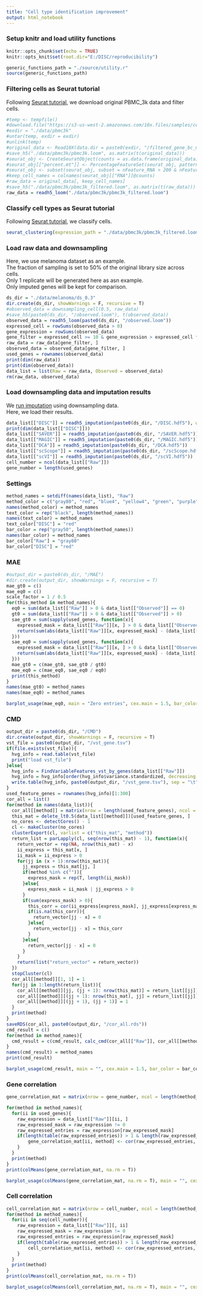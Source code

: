 ```yaml
---
title: "Cell type identification improvement"
output: html_notebook
---
```

### Setup knitr and load utility functions
```r
knitr::opts_chunk$set(echo = TRUE)
knitr::opts_knit$set(root.dir="E:/DISC/reproducibility")
```
```r
generic_functions_path = "./source/utility.r"
source(generic_functions_path)
```
### Filtering cells as Seurat tutorial
Following <a href="https://satijalab.org/seurat/v3.0/pbmc3k_tutorial.html">Seurat tutorial</a>, we download original PBMC_3k data and filter cells.
```r
#temp <- tempfile()
#download.file("https://s3-us-west-2.amazonaws.com/10x.files/samples/cell/pbmc3k/pbmc3k_filtered_gene_bc_matrices.tar.gz", temp)
#exdir = "./data/pbmc3k"
#untar(temp, exdir = exdir)
#unlink(temp)
#original_data <- Read10X(data.dir = paste0(exdir, "/filtered_gene_bc_matrices/hg19/"))
#save_h5("./data/pbmc3k/pbmc3k.loom", as.matrix(t(original_data)))
#seurat_obj <- CreateSeuratObject(counts = as.data.frame(original_data), min.cells = 3, min.features = 200)
#seurat_obj[["percent.mt"]] <- PercentageFeatureSet(seurat_obj, pattern = "^MT-")
#seurat_obj <- subset(seurat_obj, subset = nFeature_RNA > 200 & nFeature_RNA < 2500 & percent.mt < 5)
#keep_cell_names = colnames(seurat_obj[["RNA"]]@counts)
#raw_data = original_data[, keep_cell_names]
#save_h5("./data/pbmc3k/pbmc3k_filtered.loom", as.matrix(t(raw_data)))
raw_data = readh5_loom("./data/pbmc3k/pbmc3k_filtered.loom")
```
### Classify cell types as Seurat tutorial
Following <a href="https://satijalab.org/seurat/v3.0/pbmc3k_tutorial.html">Seurat tutorial</a>, we classify cells.
```r
seurat_clustering(expression_path = "./data/pbmc3k/pbmc3k_filtered.loom", pca_dim = 10, res = 0.5, min_pct = 0.25, show = T)
```

### Load raw data and downsampling
Here, we use melanoma dataset as an example.</br>
The fraction of sampling is set to 50% of the original library size across cells.</br>
Only 1 replicate will be generated here as asn example.</br>
Only imputed genes will be kept for comparison.
```r
ds_dir = "./data/melanoma/ds_0.3"
dir.create(ds_dir, showWarnings = F, recursive = T)
#observed_data = downsampling_cell(0.5, raw_data)
#save_h5(paste0(ds_dir, "/observed.loom"), t(observed_data))
observed_data = readh5_loom(paste0(ds_dir, "/observed.loom"))
expressed_cell = rowSums(observed_data > 0)
gene_expression = rowSums(observed_data)
gene_filter = expressed_cell >= 10 & gene_expression > expressed_cell * 1
raw_data = raw_data[gene_filter, ]
observed_data = observed_data[gene_filter, ]
used_genes = rownames(observed_data)
print(dim(raw_data))
print(dim(observed_data))
data_list = list(Raw = raw_data, Observed = observed_data)
rm(raw_data, observed_data)
```
### Load downsampling data and imputation results
We <a href="https://github.com/iyhaoo/DISC/blob/master/reproducibility/tutorials/run_imputation.md">run imputation</a>  using downsampling data.</br>
Here, we load their results.
```r
data_list[["DISC"]] = readh5_imputation(paste0(ds_dir, "/DISC.hdf5"), with_outliers = T)[used_genes, ]
print(dim(data_list[["DISC"]]))
data_list[["SAVER"]] = readh5_imputation(paste0(ds_dir, "/SAVER.hdf5"))
data_list[["MAGIC"]] = readh5_imputation(paste0(ds_dir, "/MAGIC.hdf5"))
data_list[["DCA"]] = readh5_imputation(paste0(ds_dir, "/DCA.hdf5"))
data_list[["scScope"]] = readh5_imputation(paste0(ds_dir, "/scScope.hdf5"))
data_list[["scVI"]] = readh5_imputation(paste0(ds_dir, "/scVI.hdf5"))
cell_number = ncol(data_list[["Raw"]])
gene_number = length(used_genes)
```
### Settings
```r
method_names = setdiff(names(data_list), "Raw")
method_color = c("gray80", "red", "blue4", "yellow4", "green", "purple", "cyan")
names(method_color) = method_names
text_color = rep("black", length(method_names))
names(text_color) = method_names
text_color["DISC"] = "red"
bar_color = rep("gray50", length(method_names))
names(bar_color) = method_names
bar_color["Raw"] = "gray80"
bar_color["DISC"] = "red"
```
### MAE
```r
#output_dir = paste0(ds_dir, "/MAE")
#dir.create(output_dir, showWarnings = F, recursive = T)
mae_gt0 = c()
mae_eq0 = c()
scale_factor = 1 / 0.5
for(this_method in method_names){
  eq0 = sum(data_list[["Raw"]] > 0 & data_list[["Observed"]] == 0)
  gt0 = sum(data_list[["Raw"]] > 0 & data_list[["Observed"]] > 0)
  sae_gt0 = sum(sapply(used_genes, function(x){
    expressed_mask = data_list[["Raw"]][x, ] > 0 & data_list[["Observed"]][x, ] > 0
    return(sum(abs(data_list[["Raw"]][x, expressed_mask] - (data_list[[this_method]][x, expressed_mask] * scale_factor))))
  }))
  sae_eq0 = sum(sapply(used_genes, function(x){
    expressed_mask = data_list[["Raw"]][x, ] > 0 & data_list[["Observed"]][x, ] == 0
    return(sum(abs(data_list[["Raw"]][x, expressed_mask] - (data_list[[this_method]][x, expressed_mask] * scale_factor))))
  }))
  mae_gt0 = c(mae_gt0, sae_gt0 / gt0)
  mae_eq0 = c(mae_eq0, sae_eq0 / eq0)
  print(this_method)
}
names(mae_gt0) = method_names
names(mae_eq0) = method_names
```

```r
barplot_usage(mae_eq0, main = "Zero entries", cex.main = 1.5, bar_color = bar_color, text_color = text_color, use_data_order = T, ylab = "Log (MAE + 1)", cex.lab = 1.5, font.main = 1)
```

### CMD
```r
output_dir = paste0(ds_dir, "/CMD")
dir.create(output_dir, showWarnings = F, recursive = T)
vst_file = paste0(output_dir, "/vst_gene.tsv")
if(file.exists(vst_file)){
  hvg_info = read.table(vst_file)
  print("load vst_file")
}else{
  hvg_info = FindVariableFeatures_vst_by_genes(data_list[["Raw"]])
  hvg_info = hvg_info[order(hvg_info$variance.standardized, decreasing = T), ]
  write.table(hvg_info, paste0(output_dir, "/vst_gene.tsv"), sep = "\t", quote = F, row.names = T, col.names = T)
}
used_feature_genes = rownames(hvg_info)[1:300]
cor_all = list()
for(method in names(data_list)){
  cor_all[[method]] = matrix(nrow = length(used_feature_genes), ncol = length(used_feature_genes), dimnames = list(used_feature_genes, used_feature_genes))
  this_mat = delete_lt0.5(data_list[[method]])[used_feature_genes, ]
  no_cores <- detectCores() - 1
  cl <- makeCluster(no_cores)
  clusterExport(cl, varlist = c("this_mat", "method"))
  return_list = parLapply(cl, seq(nrow(this_mat) - 1), function(x){
    return_vector = rep(NA, nrow(this_mat) - x)
    ii_express = this_mat[x, ]
    ii_mask = ii_express > 0
    for(jj in (x + 1):nrow(this_mat)){
      jj_express = this_mat[jj, ]
      if(method %in% c("")){
        express_mask = rep(T, length(ii_mask))
      }else{
        express_mask = ii_mask | jj_express > 0
      }
      if(sum(express_mask) > 0){
        this_corr = cor(ii_express[express_mask], jj_express[express_mask], use = "pairwise.complete.obs")
        if(is.na(this_corr)){
          return_vector[jj - x] = 0
        }else{
          return_vector[jj - x] = this_corr
        }
      }else{
        return_vector[jj - x] = 0
      }
    }
    return(list("return_vector" = return_vector))
  })
  stopCluster(cl)
  cor_all[[method]][1, 1] = 1
  for(jj in 1:length(return_list)){
    cor_all[[method]][jj, (jj + 1): nrow(this_mat)] = return_list[[jj]][["return_vector"]]
    cor_all[[method]][(jj + 1): nrow(this_mat), jj] = return_list[[jj]][["return_vector"]]
    cor_all[[method]][(jj + 1), (jj + 1)] = 1
  }
  print(method)
}
saveRDS(cor_all, paste0(output_dir, "/cor_all.rds"))
cmd_result = c()
for(method in method_names){
  cmd_result = c(cmd_result, calc_cmd(cor_all[["Raw"]], cor_all[[method]]))
}
names(cmd_result) = method_names
print(cmd_result)
```
```r
barplot_usage(cmd_result, main = "", cex.main = 1.5, bar_color = bar_color, text_color = text_color, use_data_order = T, ylab = "CMD", cex.lab = 1.5, font.main = 1, ylim = c(-0.1, 1))
```


### Gene correlation
```r
gene_correlation_mat = matrix(nrow = gene_number, ncol = length(method_names), dimnames = list(used_genes, method_names))

for(method in method_names){
  for(ii in used_genes){
  	raw_expression = data_list[["Raw"]][ii, ]
  	raw_expressed_mask = raw_expression != 0
  	raw_expressed_entries = raw_expression[raw_expressed_mask]
  	if(length(table(raw_expressed_entries)) > 1 & length(raw_expressed_entries) >= (0.1 * cell_number)){
    	gene_correlation_mat[ii, method] <- cor(raw_expressed_entries, data_list[[method]][ii, raw_expressed_mask], method = "pearson")
  	}
  }
  print(method)
}
print(colMeans(gene_correlation_mat, na.rm = T))
```
```r
barplot_usage(colMeans(gene_correlation_mat, na.rm = T), main = "", cex.main = 1.5, bar_color = bar_color, text_color = text_color, use_data_order = T, decreasing = T, ylab = "Gene correlation with reference", cex.lab = 1.5, font.main = 1, ylim = c(-0.1, 1))
```
### Cell correlation
```r
cell_correlation_mat = matrix(nrow = cell_number, ncol = length(method_names), dimnames = list(c(), method_names))
for(method in method_names){
  for(ii in seq(cell_number)){
  	raw_expression = data_list[["Raw"]][, ii]
  	raw_expressed_mask = raw_expression != 0
  	raw_expressed_entries = raw_expression[raw_expressed_mask]
  	if(length(table(raw_expressed_entries)) > 1 & length(raw_expressed_entries) >= (0.1 * gene_number)){
    	cell_correlation_mat[ii, method] <- cor(raw_expressed_entries, data_list[[method]][raw_expressed_mask, ii], method = "pearson")
  	}
  }
  print(method)
}
print(colMeans(cell_correlation_mat, na.rm = T))
```
```r
barplot_usage(colMeans(cell_correlation_mat, na.rm = T), main = "", cex.main = 1.5, bar_color = bar_color, text_color = text_color, use_data_order = T, decreasing = T, ylab = "Cell correlation with reference", cex.lab = 1.5, font.main = 1, ylim = c(-0.1, 1))
```







